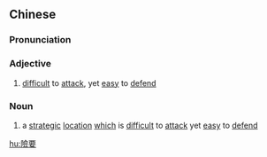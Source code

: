 {{also|险要}}
==Chinese==
{{zh-forms|s=险要}}

===Pronunciation===
{{zh-pron
|m=xiǎnyào
|c=him2 jiu3
|cat=a,n
}}

===Adjective===
{{zh-adj}}

# [[difficult]] to [[attack]], yet [[easy]] to [[defend]]

===Noun===
{{zh-noun}}

# a [[strategic]] [[location]] [[which]] is [[difficult]] to [[attack]] yet [[easy]] to [[defend]]

[[hu:險要]]